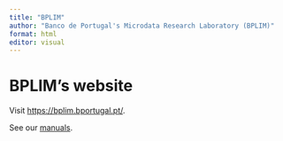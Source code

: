 ```yaml
---
title: "BPLIM"
author: "Banco de Portugal's Microdata Research Laboratory (BPLIM)"
format: html
editor: visual
---
```


# BPLIM's website

Visit [https://bplim.bportugal.pt/](https://bplim.bportugal.pt/).

See our [manuals](https://github.com/BPLIM/Manuals).
